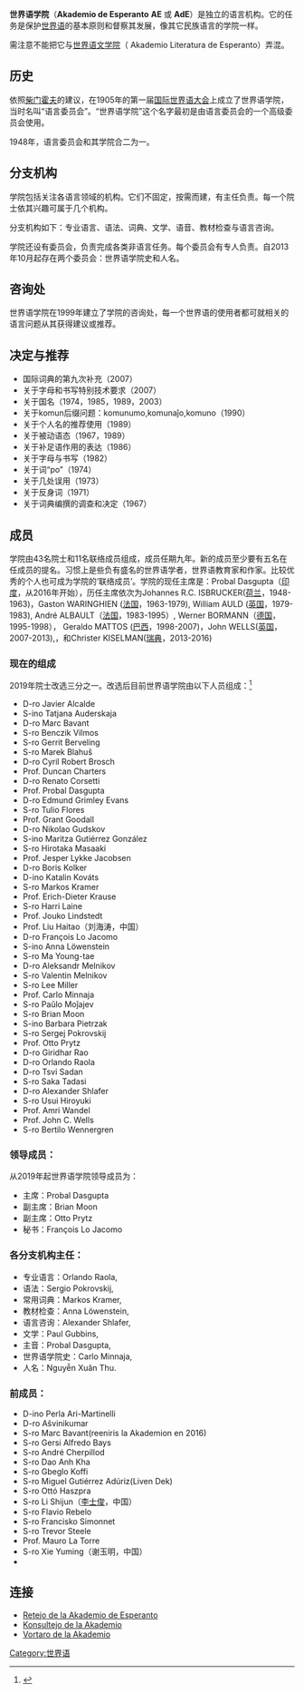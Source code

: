 {{Esperanto|expanded=Services}}
'''世界语学院'''（'''Akademio de Esperanto''' '''AE''' 或 '''AdE'''）是独立的语言机构。它的任务是保护[[世界语|世界语]]的基本原则和督察其发展，像其它民族语言的学院一样。

需注意不能把它与[[世界语文学院|世界语文学院]]（ Akademio Literatura de Esperanto）弄混。

== 历史 ==
依照[[柴门霍夫|柴门霍夫]]的建议，在1905年的第一届[[国际世界语大会|国际世界语大会]]上成立了世界语学院，当时名叫“语言委员会”。“世界语学院”这个名字最初是由语言委员会的一个高级委员会使用。

1948年，语言委员会和其学院合二为一。

== 分支机构 ==
学院包括关注各语言领域的机构。它们不固定，按需而建，有主任负责。每一个院士依其兴趣可属于几个机构。

分支机构如下：专业语言、语法、词典、文学、语音、教材检查与语言咨询。

学院还设有委员会，负责完成各类非语言任务。每个委员会有专人负责。自2013年10月起存在两个委员会：世界语学院史和人名。

== 咨询处 ==
世界语学院在1999年建立了学院的咨询处，每一个世界语的使用者都可就相关的语言问题从其获得建议或推荐。

== 决定与推荐 ==
*国际词典的第九次补充（2007）
*关于字母和书写特别技术要求（2007）
*关于国名（1974，1985，1989，2003）
*关于komun后缀问题：komunumo,komunaĵo,komuno（1990）
*关于个人名的推荐使用（1989）
*关于被动语态（1967，1989）
*关于补足语作用的表达（1986）
*关于字母与书写（1982）
*关于词“po”（1974）
*关于几处误用（1973）
*关于反身词（1971）
*关于词典编撰的调查和决定（1967）

== 成员 ==
学院由43名院士和11名联络成员组成，成员任期九年。新的成员至少要有五名在任成员的提名。习惯上是些负有盛名的世界语学者，世界语教育家和作家。比较优秀的个人也可成为学院的‘联络成员’。学院的现任主席是：Probal Dasgupta（[[印度|印度]]，从2016年开始），历任主席依次为Johannes R.C. ISBRUCKER([[荷兰|荷兰]]，1948-1963)，Gaston WARINGHIEN ([[法国|法国]]，1963-1979), William AULD ([[英国|英国]]，1979-1983), André ALBAULT（[[法国|法国]]，1983-1995）, Werner BORMANN（[[德国|德国]]，1995-1998）， Geraldo MATTOS ([[巴西|巴西]]，1998-2007)，John WELLS([[英国|英国]]，2007-2013),，和Christer KISELMAN([[瑞典|瑞典]]，2013-2016)


=== 现在的组成 ===
2019年院士改选三分之一。改选后目前世界语学院由以下人员组成：<ref>{{Cite web |url=https://www.akademio-de-esperanto.org/akademio/index.php?title=Membroj_kaj_korespondantoj |title=存档副本 |access-date=2021-07-31 |archive-date=2020-11-30 |archive-url=https://web.archive.org/web/20201130141604/https://www.akademio-de-esperanto.org/akademio/index.php?title=Membroj_kaj_korespondantoj }}</ref>

* D-ro Javier Alcalde
* S-ino Tatjana Auderskaja
* D-ro Marc Bavant
* S-ro Benczik Vilmos
* S-ro Gerrit Berveling
* S-ro Marek Blahuš
* D-ro Cyril Robert Brosch
* Prof. Duncan Charters
* D-ro Renato Corsetti
* Prof. Probal Dasgupta
* D-ro Edmund Grimley Evans
* S-ro Tulio Flores
* Prof. Grant Goodall
* D-ro Nikolao Gudskov
* S-ino Maritza Gutiérrez González
* S-ro Hirotaka Masaaki
* Prof. Jesper Lykke Jacobsen
* D-ro Boris Kolker
* D-ino Katalin Kováts
* S-ro Markos Kramer
* Prof. Erich-Dieter Krause
* S-ro Harri Laine
* Prof. Jouko Lindstedt
* Prof. Liu Haitao（刘海涛，中国）
* D-ro François Lo Jacomo
* S-ino Anna Löwenstein
* S-ro Ma Young-tae
* D-ro Aleksandr Melnikov
* S-ro Valentin Melnikov
* S-ro Lee Miller
* Prof. Carlo Minnaja
* S-ro Paŭlo Moĵajev
* S-ro Brian Moon
* S-ino Barbara Pietrzak
* S-ro Sergej Pokrovskij
* Prof. Otto Prytz
* D-ro Giridhar Rao
* D-ro Orlando Raola
* D-ro Tsvi Sadan
* S-ro Saka Tadasi
* D-ro Alexander Shlafer
* S-ro Usui Hiroyuki
* Prof. Amri Wandel
* Prof. John C. Wells
* S-ro Bertilo Wennergren


=== 领导成员： ===
从2019年起世界语学院领导成员为：
* 主席：Probal Dasgupta
* 副主席：Brian Moon
* 副主席：Otto Prytz
* 秘书：François Lo Jacomo

=== 各分支机构主任： ===
* 专业语言：Orlando Raola,
* 语法：Sergio Pokrovskij,
* 常用词典：Markos Kramer,
* 教材检查：Anna Löwenstein,
* 语言咨询：Alexander Shlafer,
* 文学：Paul Gubbins,
* 主音：Probal Dasgupta,
* 世界语学院史：Carlo Minnaja,
* 人名：Nguyễn Xuân Thu.

=== 前成员： ===
* D-ino Perla Ari-Martinelli
* D-ro Aŝvinikumar
* S-ro Marc Bavant(reeniris la Akademion en 2016)
* S-ro Gersi Alfredo Bays
* S-ro André Cherpillod
* S-ro Dao Anh Kha
* S-ro Gbeglo Koffi
* S-ro Miguel Gutiérrez Adúriz(Liven Dek)
* S-ro Ottó Haszpra
* S-ro Li Shijun（[[李士俊|李士俊]]，中国）
* S-ro Flavio Rebelo
* S-ro Francisko Simonnet
* S-ro Trevor Steele
* Prof. Mauro La Torre
* S-ro Xie Yuming（谢玉明，中国）
*

== 连接 ==
*[http://www.akademio-de-esperanto.org/ Retejo de la Akademio de Esperanto] {{Wayback|url=http://www.akademio-de-esperanto.org/ |date=20110314160955 }}
*[http://www.akademio-de-esperanto.org/konsultejo/index.html Konsultejo de la Akademio] {{Wayback|url=http://www.akademio-de-esperanto.org/konsultejo/index.html |date=20170822130809 }}
*[https://web.archive.org/web/20040217160614/http://www.akademio-de-esperanto.org/akademia_vortaro/index.html Vortaro de la Akademio]

[[Category:世界语|Category:世界语]]
